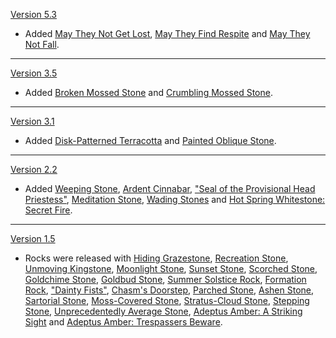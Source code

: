 {{Change History/Header}}
[[Version 5.3]]
* Added [[May They Not Get Lost]], [[May They Find Respite]] and [[May They Not Fall]].
----
[[Version 3.5]]
* Added [[Broken Mossed Stone]] and [[Crumbling Mossed Stone]].
----
[[Version 3.1]]
* Added [[Disk-Patterned Terracotta]] and [[Painted Oblique Stone]].
----
[[Version 2.2]]
* Added [[Weeping Stone]], [[Ardent Cinnabar]], [["Seal of the Provisional Head Priestess"]], [[Meditation Stone]], [[Wading Stones]] and [[Hot Spring Whitestone: Secret Fire]].
----
[[Version 1.5]]
* Rocks were released with [[Hiding Grazestone]], [[Recreation Stone]], [[Unmoving Kingstone]], [[Moonlight Stone]], [[Sunset Stone]], [[Scorched Stone]], [[Goldchime Stone]], [[Goldbud Stone]], [[Summer Solstice Rock]], [[Formation Rock]], [["Dainty Fists"]], [[Chasm's Doorstep]], [[Parched Stone]], [[Ashen Stone]], [[Sartorial Stone]], [[Moss-Covered Stone]], [[Stratus-Cloud Stone]], [[Stepping Stone]], [[Unprecedentedly Average Stone]], [[Adeptus Amber: A Striking Sight]] and [[Adeptus Amber: Trespassers Beware]].
